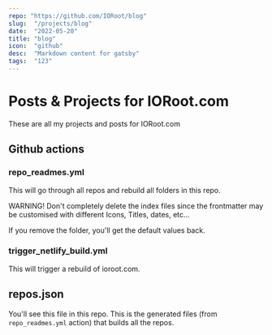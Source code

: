 ```yaml
---
repo: "https://github.com/IORoot/blog"
slug:  "/projects/blog"
date:  "2022-05-20"
title: "blog"
icon:  "github"
desc:  "Markdown content for gatsby"
tags:  "123"
---
```



# Posts & Projects for IORoot.com

These are all my projects and posts for IORoot.com

## Github actions

### repo_readmes.yml

This will go through all repos and rebuild all folders in this repo.

WARNING! Don't completely delete the index files since the frontmatter may be customised
with different Icons, Titles, dates, etc...

If you remove the folder, you'll get the default values back.

### trigger_netlify_build.yml

This will trigger a rebuild of ioroot.com.

## repos.json

You'll see this file  in this repo. This is the generated files (from `repo_readmes.yml` action) that builds all the repos.